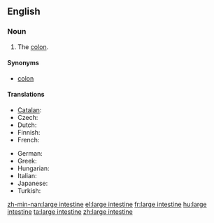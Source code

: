 ==English==
{{wikipedia}}

===Noun===
{{en-noun|sg=[[large]] [[intestine]]}}

# {{anatomy}} The [[colon]].

====Synonyms====
* [[colon]]

====Translations====
{{trans-top|bodily organ}}
* [[Catalan]]: {{t|ca|intestí gros|m}}
* Czech: {{t-|cs|tlusté střevo|n}}
* Dutch: {{t|nl|dikke darm|m}}
* Finnish: {{t+|fi|paksusuoli}}
* French: {{t+|fr|gros intestin|m}}
{{trans-mid}}
* German: {{t+|de|Dickdarm|m}}
* Greek: {{t+|el|παχύ έντερο|n|tr=pachý éntero}}
* Hungarian: {{t+|hu|vastagbél}}
* Italian: {{t+|it|intestino crasso|m}}
* Japanese: {{t+|ja|大腸|tr=[[だいちょう]], daichō}}
* Turkish: {{t|tr|kalın barsak}}
{{trans-bottom}}

[[zh-min-nan:large intestine]]
[[el:large intestine]]
[[fr:large intestine]]
[[hu:large intestine]]
[[ta:large intestine]]
[[zh:large intestine]]